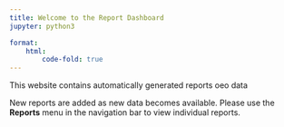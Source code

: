 ```yaml
---
title: Welcome to the Report Dashboard
jupyter: python3

format:
    html:
        code-fold: true
---
```


This website contains automatically generated reports oeo data

New reports are added as new data becomes available. Please use the **Reports** menu in the navigation bar to view individual reports.

